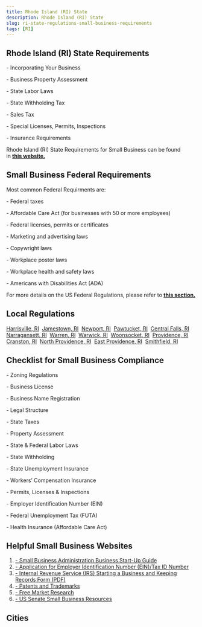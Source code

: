 ```yaml
---
title: Rhode Island (RI) State
description: Rhode Island (RI) State
slug: ri-state-regulations-small-business-requirements
tags: [RI]
---
```



<PostMeta category="business-compliance" />

**Rhode Island (RI) State Requirements**
----------------------------------------

\- Incorporating Your Business

\- Business Property Assessment

\- State Labor Laws

\- State Withholding Tax

\- Sales Tax

\- Special Licenses, Permits, Inspections

\- Insurance Requirements

Rhode Island (RI) State Requirements for Small Business can be found in **[this website.](https://www.sos.ri.gov/divisions/business-services/ri-business/start-your-rhode-island-business)**

**Small Business Federal Requirements**
---------------------------------------

Most common Federal Requirments are:

\- Federal taxes

\- Affordable Care Act (for businesses with 50 or more employees)

\- Federal licenses, permits or certificates

\- Marketing and advertising laws

\- Copywright laws

\- Workplace poster laws

\- Workplace health and safety laws

\- Americans with Disabilities Act (ADA)

For more details on the US Federal Regulations, please refer to **[this section.](../federal-regulations/)**

Local Regulations
------------------------
[Harrisville, RI](/harrisville-ri-small-business-requirements)  [Jamestown, RI](/jamestown-ri-small-business-requirements)  [Newport, RI](/newport-ri-small-business-requirements)  [Pawtucket, RI](/pawtucket-ri-small-business-requirements)  [Central Falls, RI](/centralfalls-ri-small-business-requirements)  [Narragansett, RI](/narragansett-ri-small-business-requirements)  [Warren, RI](/warren-ri-small-business-requirements)  [Warwick, RI](/warwick-ri-small-business-requirements)  [Woonsocket, RI](/woonsocket-ri-small-business-requirements)  [Providence, RI](/providence-ri-small-business-requirements)  [Cranston, RI](/cranston-ri-small-business-requirements)  [North Providence, RI](/northprovidence-ri-small-business-requirements)  [East Providence, RI](/eastprovidence-ri-small-business-requirements)  [Smithfield, RI](/smithfield-ri-small-business-requirements)

Checklist for Small Business Compliance
---------------------------------------

\- Zoning Regulations

\- Business License

\- Business Name Registration

\- Legal Structure

\- State Taxes

\- Property Assessment

\- State & Federal Labor Laws

\- State Withholding

\- State Unemployment Insurance

\- Workers’ Compensation Insurance

\- Permits, Licenses & Inspections

\- Employer Identification Number (EIN)

\- Federal Unemployment Tax (FUTA)

\- Health Insurance (Affordable Care Act)

Helpful Small Business Websites
-------------------------------

1.  [\- Small Business Administration Business Start-Up Guide](https://www.sba.gov/business-guide)
2.  [\- Application for Employer Identification Number (EIN)/Tax ID Number](https://www.irs.gov/businesses/small-businesses-self-employed/apply-for-an-employer-identification-number-ein-online)
3.  [\- Internal Revenue Service (IRS) Starting a Business and Keeping Records Form (PDF)](https://www.irs.gov/pub/irs-pdf/p583.pdf)
4.  [\- Patents and Trademarks](https://www.uspto.gov/)
5.  [\- Free Market Research](https://www.sba.gov/blogs/)
6.  [\- US Senate Small Business Resources](https://www.sbc.senate.gov/public/index.cfm/resources)

Cities
-----------------------------------------


